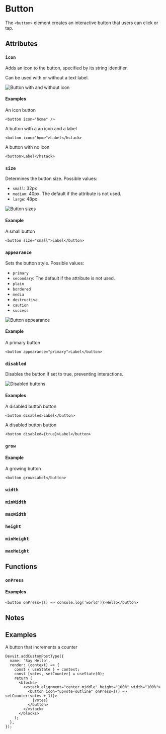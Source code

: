 
# Button

The `<button>` element creates an interactive button that users can click or tap.

## Attributes

### `icon`

Adds an icon to the button, specified by its string identifier.

Can be used with or without a text label.

![Button with and without icon](../assets/blocks/docs-blocks-button-icon-label.png)

#### Examples

An icon button

```tsx
<button icon="home" />
```

A button with a an icon and a label

```tsx
<button icon="home">Label</hstack>
```

A button with no icon

```tsx
<button>Label</hstack>
```

### `size`

Determines the button size. Possible values:

- `small`: 32px
- `medium`: 40px. The default if the attribute is not used.
- `large`: 48px

![Button sizes](../assets/blocks/docs-blocks-button-sizes.png)

#### Example

A small button

```tsx
<button size="small">Label</button>
```

### `appearance`

Sets the button style. Possible values:

- `primary`
- `secondary`: The default if the attribute is not used.
- `plain`
- `bordered`
- `media`
- `destructive`
- `caution`
- `success`

![Button appearance](../assets/blocks/docs-blocks-button-appearance.png)

#### Example

A primary button

```tsx
<button appearance="primary">Label</button>
```

### `disabled`

Disables the button if set to true, preventing interactions.

![Disabled buttons](../assets/blocks/docs-blocks-button-disabled.png)

#### Examples

A disabled button button

```tsx
<button disabled>Label</button>
```

A disabled button button

```tsx
<button disabled={true}>Label</button>
```

### `grow`

<AttributeGrow />

#### Example

A growing button

```tsx
<button grow>Label</button>
```

### `width`

<AttributeWidth />

### `minWidth`

<AttributeMinWidth />

### `maxWidth`

<AttributeMaxWidth />

### `height`

<AttributeHeight />

### `minHeight`

<AttributeMinHeight />

### `maxHeight`

<AttributeMaxHeight />

## Functions

### `onPress`

<AttributeOnPress />

#### Examples

```tsx
<button onPress={() => console.log('world')}>Hello</button>
```

## Notes

## Examples

A button that increments a counter

```tsx
Devvit.addCustomPostType({
  name: 'Say Hello',
  render: (context) => {
    const { useState } = context;
    const [votes, setCounter] = useState(0);
    return (
      <blocks>
        <vstack alignment="center middle" height="100%" width="100%">
          <button icon="upvote-outline" onPress={() => setCounter(votes + 1)}>
            {votes}
          </button>
        </vstack>
      </blocks>
    );
  },
});
```
